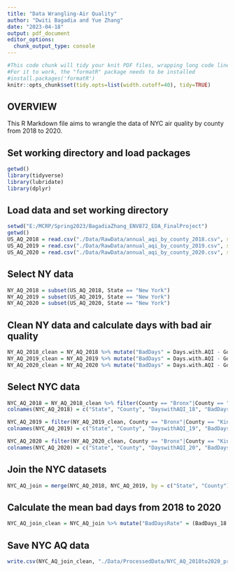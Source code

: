 ```yaml
---
title: "Data Wrangling-Air Quality"
author: "Dwiti Bagadia and Yue Zhang"
date: "2023-04-18"
output: pdf_document
editor_options: 
  chunk_output_type: console
---
```


```r
#This code chunk will tidy your knit PDF files, wrapping long code lines
#For it to work, the "formatR" package needs to be installed
#install.packages('formatR')
knitr::opts_chunk$set(tidy.opts=list(width.cutoff=40), tidy=TRUE)

```

## OVERVIEW

This R Markdown file aims to wrangle the data of NYC air quality by county from 2018 to 2020.

## Set working directory and load packages
```r
getwd()
library(tidyverse)
library(lubridate)
library(dplyr)
```

## Load data and set working directory
```r
setwd("E:/MCRP/Spring2023/BagadiaZhang_ENV872_EDA_FinalProject")
getwd()
US_AQ_2018 = read.csv("./Data/RawData/annual_aqi_by_county_2018.csv", stringsAsFactors = TRUE)
US_AQ_2019 = read.csv("./Data/RawData/annual_aqi_by_county_2019.csv", stringsAsFactors = TRUE)
US_AQ_2020 = read.csv("./Data/RawData/annual_aqi_by_county_2020.csv", stringsAsFactors = TRUE)

```

## Select NY data
```r
NY_AQ_2018 = subset(US_AQ_2018, State == "New York")
NY_AQ_2019 = subset(US_AQ_2019, State == "New York")
NY_AQ_2020 = subset(US_AQ_2020, State == "New York")

```

## Clean NY data and calculate days with bad air quality
```r
NY_AQ_2018_clean = NY_AQ_2018 %>% mutate("BadDays" = Days.with.AQI - Good.Days) %>% select(State, County, Year, Days.with.AQI, BadDays) 
NY_AQ_2019_clean = NY_AQ_2019 %>% mutate("BadDays" = Days.with.AQI - Good.Days) %>% select(State, County, Year, Days.with.AQI, BadDays)
NY_AQ_2020_clean = NY_AQ_2020 %>% mutate("BadDays" = Days.with.AQI - Good.Days) %>% select(State, County, Year, Days.with.AQI, BadDays)

```

## Select NYC data
```r
NYC_AQ_2018 = NY_AQ_2018_clean %>% filter(County == "Bronx"|County == "Kings"|County == "New York"|County == "Queens"|County == "Richmond") %>% select(State, County, Days.with.AQI, BadDays)
colnames(NYC_AQ_2018) = c("State", "County", "DayswithAQI_18", "BadDays_18")

NYC_AQ_2019 = filter(NY_AQ_2019_clean, County == "Bronx"|County == "Kings"|County == "New York"|County == "Queens"|County == "Richmond") %>% select(State, County, Days.with.AQI, BadDays)
colnames(NYC_AQ_2019) = c("State", "County", "DayswithAQI_19", "BadDays_19")

NYC_AQ_2020 = filter(NY_AQ_2020_clean, County == "Bronx"|County == "Kings"|County == "New York"|County == "Queens"|County == "Richmond") %>% select(State, County, Days.with.AQI, BadDays)
colnames(NYC_AQ_2020) = c("State", "County", "DayswithAQI_20", "BadDays_20")

```

## Join the NYC datasets
```r
NYC_AQ_join = merge(NYC_AQ_2018, NYC_AQ_2019, by = c("State", "County")) %>% merge(NYC_AQ_2020, by = c("State", "County"))

```

## Calculate the mean bad days from 2018 to 2020
```r
NYC_AQ_join_clean = NYC_AQ_join %>% mutate("BadDaysRate" = (BadDays_18 + BadDays_19 + BadDays_20)/(DayswithAQI_18 + DayswithAQI_19 + DayswithAQI_20))

```

## Save NYC AQ data
```r
write.csv(NYC_AQ_join_clean, "./Data/ProcessedData/NYC_AQ_2018to2020_processed.csv", row.names = FALSE)

```